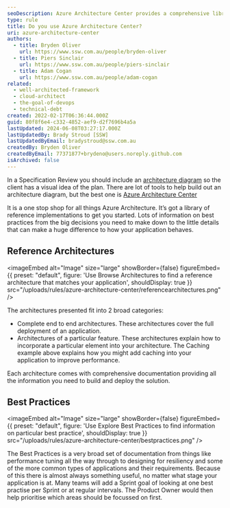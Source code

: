 ```yaml
---
seoDescription: Azure Architecture Center provides a comprehensive library of reference implementations and best practices to help you design and deploy well-architected solutions on Azure.
type: rule
title: Do you use Azure Architecture Center?
uri: azure-architecture-center
authors:
  - title: Bryden Oliver
    url: https://www.ssw.com.au/people/bryden-oliver
  - title: Piers Sinclair
    url: https://www.ssw.com.au/people/piers-sinclair
  - title: Adam Cogan
    url: https://www.ssw.com.au/people/adam-cogan
related:
  - well-architected-framework
  - cloud-architect
  - the-goal-of-devops
  - technical-debt
created: 2022-02-17T06:36:44.000Z
guid: 80f8f6e4-c332-4852-aef9-d2f7696b4a5a
lastUpdated: 2024-06-08T03:27:17.000Z
lastUpdatedBy: Brady Stroud [SSW]
lastUpdatedByEmail: bradystroud@ssw.com.au
createdBy: Bryden Oliver
createdByEmail: 77371877+brydeno@users.noreply.github.com
isArchived: false
---
```


In a Specification Review you should include an [architecture diagram](/architecture-diagram) so the client has a visual idea of the plan. There are lot of tools to help build out an architecture diagram, but the best one is [Azure Architecture Center](https://docs.microsoft.com/en-us/azure/architecture/?WT.mc_id=AZ-MVP-33518)

It is a one stop shop for all things Azure Architecture. It’s got a library of reference implementations to get you started. Lots of information on best practices from the big decisions you need to make down to the little details that can make a huge difference to how your application behaves.

<youtubeEmbed url="https://www.youtube.com/watch?v=AhAz3BcXy0A" description="Video: Discovering the Azure Architecture Center | Azure Tips and Tricks (2 mins)" />

## Reference Architectures


<imageEmbed
  alt="Image"
  size="large"
  showBorder={false}
  figureEmbed={{
    preset: "default",
    figure: 'Use Browse Architectures to find a reference architecture that matches your application',
    shouldDisplay: true
  }}
  src="/uploads/rules/azure-architecture-center/referencearchitectures.png"
/>

The architectures presented fit into 2 broad categories:

* Complete end to end architectures. These architectures cover the full deployment of an application.
* Architectures of a particular feature. These architectures explain how to incorporate a particular element into your architecture. The Caching example above explains how you might add caching into your application to improve performance.

Each architecture comes with comprehensive documentation providing all the information you need to build and deploy the solution.

## Best Practices


<imageEmbed
  alt="Image"
  size="large"
  showBorder={false}
  figureEmbed={{
    preset: "default",
    figure: 'Use Explore Best Practices to find information on particular best practice',
    shouldDisplay: true
  }}
  src="/uploads/rules/azure-architecture-center/bestpractices.png"
/>

The Best Practices is a very broad set of documentation from things like performance tuning all the way through to designing for resiliency and some of the more common types of applications and their requirements. Because of this there is almost always something useful, no matter what stage your application is at. Many teams will add a Sprint goal of looking at one best practise per Sprint or at regular intervals. The Product Owner would then help prioritise which areas should be focussed on first.
